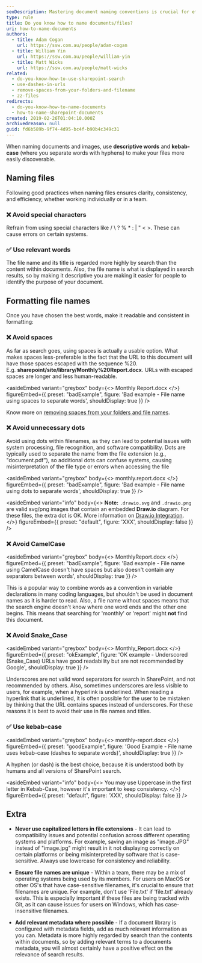 ```yaml
---
seoDescription: Mastering document naming conventions is crucial for effective SharePoint search and file discovery. Use descriptive words and kebab-case (hyphens) to make your files easily searchable.
type: rule
title: Do you know how to name documents/files?
uri: how-to-name-documents
authors:
  - title: Adam Cogan
    url: https://ssw.com.au/people/adam-cogan
  - title: William Yin
    url: https://ssw.com.au/people/william-yin
  - title: Matt Wicks
    url: https://ssw.com.au/people/matt-wicks
related:
  - do-you-know-how-to-use-sharepoint-search
  - use-dashes-in-urls
  - remove-spaces-from-your-folders-and-filename
  - zz-files
redirects:
  - do-you-know-how-to-name-documents
  - how-to-name-sharepoint-documents
created: 2019-02-26T01:04:10.000Z
archivedreason: null
guid: fd6b589b-9f74-4d95-bc4f-b90b4c349c31
---
```


When naming documents and images, use **descriptive words** and **kebab-case** (where you separate words with hyphens) to make your files more easily discoverable.
## Naming files

Following good practices when naming files ensures clarity, consistency, and efficiency, whether working individually or in a team.

### ❌ Avoid special characters

Refrain from using special characters like / \ ? % * : | " < >. These can cause errors on certain systems.

### ✅ Use relevant words

The file name and its title is regarded more highly by search than the content within documents. Also, the file name is what is displayed in search results, so by making it descriptive you are making it easier for people to identify the purpose of your document.

## Formatting file names

Once you have chosen the best words, make it readable and consistent in formatting:

### ❌ Avoid spaces

As far as search goes, using spaces is actually a usable option. What makes spaces less-preferable is the fact that the URL to this document will have those spaces escaped with the sequence %20. E.g. **sharepoint/site/library/Monthly%20Report.docx**. URLs with escaped spaces are longer and less human-readable.

<asideEmbed
  variant="greybox"
  body={<>
    Monthly Report.docx
  </>}
  figureEmbed={{
    preset: "badExample",
    figure: 'Bad example - File name using spaces to separate words',
    shouldDisplay: true
  }}
/>

Know more on [removing spaces from your folders and file names](/remove-spaces-from-your-folders-and-filename).

### ❌ Avoid unnecessary dots

Avoid using dots within filenames, as they can lead to potential issues with system processing, file recognition, and software compatibility. Dots are typically used to separate the name from the file extension (e.g., "document.pdf"), so additional dots can confuse systems, causing misinterpretation of the file type or errors when accessing the file

<asideEmbed
  variant="greybox"
  body={<>
    monthly.report.docx
  </>}
  figureEmbed={{
    preset: "badExample",
    figure: 'Bad example - File name using dots to separate words',
    shouldDisplay: true
  }}
/>

<asideEmbed
  variant="info"
  body={<>
    **Note:** `.drawio.svg` and `.drawio.png` are valid svg/png images that contain an embedded **Draw.io** diagram. For these files, the extra dot is OK. More information on [Draw.io Integration](https://marketplace.visualstudio.com/items?itemName=hediet.vscode-drawio).
  </>}
  figureEmbed={{
    preset: "default",
    figure: 'XXX',
    shouldDisplay: false
  }}
/>

### ❌ Avoid CamelCase

<asideEmbed
  variant="greybox"
  body={<>
    MonthlyReport.docx
  </>}
  figureEmbed={{
    preset: "badExample",
    figure: 'Bad example - File name using CamelCase doesn\'t have spaces but also doesn\'t contain any separators between words',
    shouldDisplay: true
  }}
/>

This is a popular way to combine words as a convention in variable declarations in many coding languages, but shouldn't be used in document names as it is harder to read. Also, a file name without spaces means that the search engine doesn't know where one word ends and the other one begins. This means that searching for 'monthly' or 'report' might **not** find this document.

### ❌ Avoid Snake_Case

<asideEmbed
  variant="greybox"
  body={<>
    Monthly_Report.docx
  </>}
  figureEmbed={{
    preset: "okExample",
    figure: 'OK example - Underscored (Snake_Case) URLs have good readability but are not recommended by Google',
    shouldDisplay: true
  }}
/>

Underscores are not valid word separators for search in SharePoint, and not recommended by others. Also, sometimes underscores are less visible to users, for example, when a hyperlink is underlined. When reading a hyperlink that is underlined, it is often possible for the user to be mistaken by thinking that the URL contains spaces instead of underscores. For these reasons it is best to avoid their use in file names and titles.

### ✅ Use kebab-case

<asideEmbed
  variant="greybox"
  body={<>
    monthly-report.docx
  </>}
  figureEmbed={{
    preset: "goodExample",
    figure: 'Good Example - File name uses kebab-case (dashes to separate words)',
    shouldDisplay: true
  }}
/>

A hyphen (or dash) is the best choice, because it is understood both by humans and all versions of SharePoint search.

<asideEmbed
  variant="info"
  body={<>
    You may use Uppercase in the first letter in Kebab-Case, however it's important to keep consistency.
  </>}
  figureEmbed={{
    preset: "default",
    figure: 'XXX',
    shouldDisplay: false
  }}
/>

## Extra

* **Never use capitalized letters in file extensions** - It can lead to compatibility issues and potential confusion across different operating systems and platforms. For example, saving an image as "image.JPG" instead of "image.jpg" might result in it not displaying correctly on certain platforms or being misinterpreted by software that is case-sensitive. Always use lowercase for consistency and reliability.

* **Ensure file names are unique** - Within a team, there may be a mix of operating systems being used by its members. For users on MacOS or other OS's that have case-sensitive filenames, it's crucial to ensure that filenames are unique. For example, don't use 'File.txt' if 'file.txt' already exists. This is especially important if these files are being tracked with Git, as it can cause issues for users on Windows, which has case-insensitive filenames.

* **Add relevant metadata where possible** - If a document library is configured with metadata fields, add as much relevant information as you can. Metadata is more highly regarded by search than the contents within documents, so by adding relevant terms to a documents metadata, you will almost certainly have a positive effect on the relevance of search results.